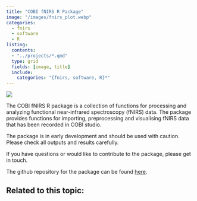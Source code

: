 ```yaml
---
title: "COBI fNIRS R Package"
image: "/images/fnirs_plot.webp"
categories:
  - fnirs
  - software
  - R
listing:
  contents:
  - "../projects/*.qmd"
  type: grid
  fields: [image, title]
  include:
    categories: "{fnirs, software, R}*"
---
```


[![](https://img.shields.io/github/r-package/v/christopherjwilson/cobifnirs
)](https://github.com/christopherjwilson/cobifnirs)

The COBI fNIRS R package is a collection of functions for processing and analyzing functional near-infrared spectroscopy (fNIRS) data. The package provides functions for importing, preprocessing and visualising fNIRS data that has been recorded in COBI studio.

The package is in early development and should be used with caution. Please check all outputs and results carefully.

If you have questions or would like to contribute to the package, please get in touch.

The github repository for the package can be found [here](https://github.com/christopherjwilson/cobifnirs).


## Related to this topic:

